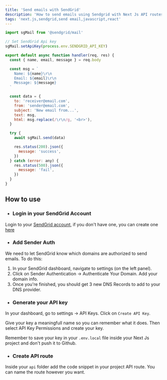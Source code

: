 ```yaml
---
title: 'Send emails with SendGrid'
description: 'How to send emails using Sendgrid with Next Js API routes.'
tags: 'next.js,sendgrid,send email,javascript,react'
---
```


```js:send-email.js
import sgMail from '@sendgrid/mail'

// Set SendGrid Api key
sgMail.setApiKey(process.env.SENDGRID_API_KEY)

export default async function handler(req, res) {
  const { name, email, message } = req.body

  const msg = `
    Name: ${name}\r\n
    Email: ${email}\r\n
    Message: ${message}
  `

  const data = {
    to: 'receiver@email.com',
    from: 'sender@email.com',
    subject: 'New email from...',
    text: msg,
    html: msg.replace(/\r\n/g, '<br>'),
  }

  try {
    await sgMail.send(data)

    res.status(200).json({
      message: 'success',
    })
  } catch (error: any) {
    res.status(500).json({
      message: 'fail',
    })
  }
}
```
## How to use

+ ### Login in your SendGrid Account

Login to your [SendGrid account](https://app.sendgrid.com/login), if you don't have one, you can create one [here](https://signup.sendgrid.com/)

+ ### Add Sender Auth

We need to let SendGrid know which domains are authorized to send emails. To do this:

1. In your SendGrid dashboard, navigate to settings (on the left panel).
2. Click on Sender Authentication -> Authenticate Your Domain. Add your domain info.
3. Once you're finished, you should get 3 new DNS Records to add to your DNS provider.

+ ### Generate your API key

In your dashboard, go to settings -> API Keys. Click on `Create API Key`.

Give your key a meaningfull name so you can remember what it does. Then select API Key Permissions and create your key.

Remember to save your key in your `.env.local` file inside your Next Js project and don't push it to Github.

+ ### Create API route

Inside your `api` folder add the code snippet in your project API route. You can name the route however you want.